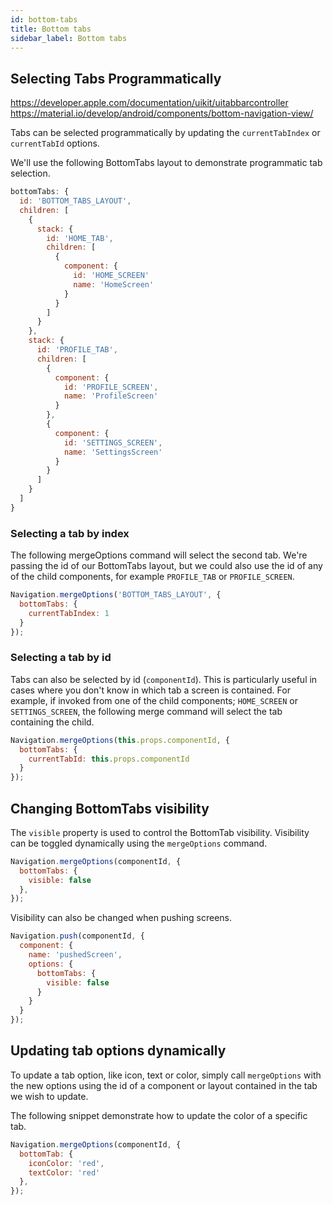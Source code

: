 ```yaml
---
id: bottom-tabs
title: Bottom tabs
sidebar_label: Bottom tabs
---
```


## Selecting Tabs Programmatically

https://developer.apple.com/documentation/uikit/uitabbarcontroller
https://material.io/develop/android/components/bottom-navigation-view/

Tabs can be selected programmatically by updating the `currentTabIndex` or `currentTabId` options.

We'll use the following BottomTabs layout to demonstrate programmatic tab selection.

```js
bottomTabs: {
  id: 'BOTTOM_TABS_LAYOUT',
  children: [
    {
      stack: {
        id: 'HOME_TAB',
        children: [
          {
            component: {
              id: 'HOME_SCREEN'
              name: 'HomeScreen'
            }
          }
        ]
      }
    },
    stack: {
      id: 'PROFILE_TAB',
      children: [
        {
          component: {
            id: 'PROFILE_SCREEN',
            name: 'ProfileScreen'
          }
        },
        {
          component: {
            id: 'SETTINGS_SCREEN',
            name: 'SettingsScreen'
          }
        }
      ]
    }
  ]
}
```

### Selecting a tab by index
The following mergeOptions command will select the second tab. We're passing the id of our BottomTabs layout, but we could also use the id of any of the child components, for example `PROFILE_TAB` or `PROFILE_SCREEN`.

```js
Navigation.mergeOptions('BOTTOM_TABS_LAYOUT', {
  bottomTabs: {
    currentTabIndex: 1
  }
});
```

### Selecting a tab by id
Tabs can also be selected by id (`componentId`). This is particularly useful in cases where you don't know in which tab a screen is contained.
For example, if invoked from one of the child components; `HOME_SCREEN` or `SETTINGS_SCREEN`, the following merge command will select the tab containing the child.
```js
Navigation.mergeOptions(this.props.componentId, {
  bottomTabs: {
    currentTabId: this.props.componentId
  }
});
```

## Changing BottomTabs visibility

The `visible` property is used to control the BottomTab visibility. Visibility can be toggled dynamically using the `mergeOptions` command.
```js
Navigation.mergeOptions(componentId, {
  bottomTabs: {
    visible: false
  },
});
```

Visibility can also be changed when pushing screens.
```js
Navigation.push(componentId, {
  component: {
    name: 'pushedScreen',
    options: {
      bottomTabs: {
        visible: false
      }
    }
  }
});
```

## Updating tab options dynamically

To update a tab option, like icon, text or color, simply call `mergeOptions` with the new options using the id of a component or layout contained in the tab we wish to update.

The following snippet demonstrate how to update the color of a specific tab.
```js
Navigation.mergeOptions(componentId, {
  bottomTab: {
    iconColor: 'red',
    textColor: 'red'
  },
});
```